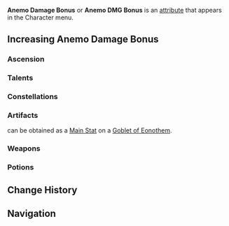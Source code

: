 {{DISPLAYTITLE:Anemo Damage Bonus}}
{{DamageBonusTabs}}
{{See also|Anemo|Anemo Resistance}}
{{Terminology Infobox
|title        = Anemo Damage Bonus
|type         = Attributes
}}
'''Anemo Damage Bonus''' or '''Anemo DMG Bonus''' is an [[attribute]] that appears in the Character menu.

==Increasing Anemo Damage Bonus==
===Ascension===
{{Characters by Ascension Stat Table|Anemo DMG Bonus}}

===Talents===
{{Talents by Category Table|Anemo DMG Bonus Talents}}

===Constellations===
{{Constellations by Category Table|Anemo DMG Bonus Constellations}}

===Artifacts===
{{Color|Anemo Damage Bonus}} can be obtained as a [[Artifacts/Stats|Main Stat]] on a {{Icon|customfile=Icon Goblet of Eonothem.png|size=30}}[[Goblet of Eonothem]].

{{Artifacts by Category Table|Anemo DMG Bonus Artifacts}}

===Weapons===
{{Weapons by Category Table|Elemental DMG Bonus Passive Weapons}}

===Potions===
{{Food by Category Table|Anemo DMG Bonus Dishes}}
==Change History==
{{Change History|1.0}}

==Navigation==
{{Attribute Navbox}}
